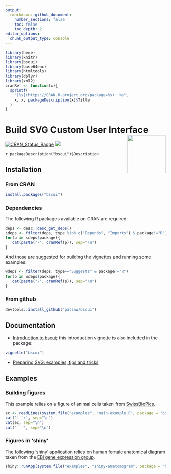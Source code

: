 ```yaml
---
output:
  rmarkdown::github_document:
    number_sections: false
    toc: false
    toc_depth: 2
editor_options: 
  chunk_output_type: console
---
```


```r
library(here)
library(knitr)
library(bscui)
library(base64enc)
library(htmltools)
library(dplyr)
library(xml2)
cranRef <- function(x){
  sprintf(
    "[%s](https://CRAN.R-project.org/package=%s): %s",
    x, x, packageDescription(x)$Title
  )
}
```

# Build SVG Custom User Interface <img src="man/figures/bscui-medium.png" align="right" alt="" width="120" />


[![CRAN_Status_Badge](http://www.r-pkg.org/badges/version/bscui)](https://cran.r-project.org/package=bsui)
[![](http://cranlogs.r-pkg.org/badges/bsui)](https://cran.r-project.org/package=bsui)


`r packageDescription("bscui")$Description`

## Installation

### From CRAN

```r
install.packages("bscui")
```

### Dependencies

The following R packages available on CRAN are required:

```r
deps <- desc::desc_get_deps()
sdeps <- filter(deps, type %in% c("Depends", "Imports") & package!="R")
for(p in sdeps$package){
   cat(paste("-", cranRef(p)), sep="\n")
}
```

And those are suggested for building the vignettes and running some examples:

```r
wdeps <- filter(deps, type=="Suggests" & package!="R")
for(p in wdeps$package){
   cat(paste("-", cranRef(p)), sep="\n")
}
```

### From github

```r
devtools::install_github("patzaw/bscui")
```

## Documentation

- [Introduction to bscui](https://patzaw.github.io/bscui/articles/bscui.html);
this introduction vignette is also included in the package:

```r
vignette("bscui")
```

- [Preparing SVG: examples, tips and tricks](https://patzaw.github.io/bscui/articles/web_only/SVG-examples.html)

## Examples

### Building figures

This example relies on a figure of animal cells taken
from [SwissBioPics](https://www.swissbiopics.org/name/Animal_cell).

```r
ec <- readLines(system.file("examples", "main-example.R", package = "bscui"))
cat('```r', sep="\n")
cat(ec, sep="\n")
cat('```', sep="\n")
```

### Figures in 'shiny'

The following 'shiny' application relies on human female anatomical
diagram taken from the [EBI gene expression
group](https://github.com/ebi-gene-expression-group/anatomogram).

```r
shiny::runApp(system.file("examples", "shiny-anatomogram", package = "bscui"))
```
